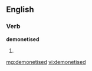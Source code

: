==English==

===Verb===
'''demonetised'''

# {{past of|[[demonetise]]}}

[[mg:demonetised]]
[[vi:demonetised]]